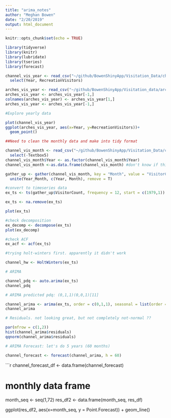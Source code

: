 ```yaml
---
title: "arima_notes"
author: "Meghan Bowen"
date: "2/20/2019"
output: html_document
---
```


```r
knitr::opts_chunk$set(echo = TRUE)
```

```r

library(tidyverse)
library(knitr)
library(lubridate)
library(tseries)
library(forecast)

```


```r

channel_vis_year <- read_csv("~/github/BowenShinyApp/Visitation_Data/channel_vis_year.csv") %>% 
  select(Year, RecreationVisitors)

arches_vis_year <- read_csv("~/github/BowenShinyApp/Visitation_data/arches_vis_year.csv")
arches_vis_year <- arches_vis_year[-1,]
colnames(arches_vis_year) <- arches_vis_year[1,]
arches_vis_year <- arches_vis_year[-1,]

#Explore yearly data

plot(channel_vis_year)
ggplot(arches_vis_year, aes(x=Year, y=RecreationVisitors))+
  geom_point()


```

```r
##Need to clean the monthly data and make into tidy format

channel_vis_month <- read_csv("~/github/BowenShinyApp/Visitation_Data/channel_vis_month.csv") %>% 
  select(-Textbox5)
channel_vis_month$Year <- as.factor(channel_vis_month$Year)
channel_vis_month <-as.data.frame(channel_vis_month) #don't know if this is necessary atm

gather_up <- gather(channel_vis_month, key = "Month", value = "VisitorCount", JAN:DEC) %>% 
  unite(Year_Month, c(Year, Month), remove = T)

```

```r
#convert to timeseries data
ex_ts <- ts(gather_up$VisitorCount, frequency = 12, start = c(1979,1))

ex_ts <- na.remove(ex_ts)

plot(ex_ts)

#check decomposition
ex_decomp <- decompose(ex_ts)
plot(ex_decomp)

#check ACF
ex_acf <- acf(ex_ts)

```

```r

#trying holt-winters first. apparently it didn't work

channel_hw <- HoltWinters(ex_ts)

# ARIMA

channel_pdq <- auto.arima(ex_ts)
channel_pdq

# ARIMA predicted pdq: (0,1,1)(0,0,1)[11] 

channel_arima <- arima(ex_ts, order = c(0,1,1), seasonal = list(order = c(0,0,1)))
channel_arima

# Residuals. not looking great, but not completely not-normal ??

par(mfrow = c(1,2))
hist(channel_arima$residuals)
qqnorm(channel_arima$residuals)

# ARIMA Forecast: let's do 5 years (60 months)

channel_forecast <- forecast(channel_arima, h = 60)


```

```r

channel_forecast_df <- data.frame(channel_forecast)

# monthly data frame
month_seq <- seq(1,72)
res_df2 <- data.frame(month_seq, res_df)


ggplot(res_df2, aes(x=month_seq, y = Point.Forecast)) +
  geom_line()
